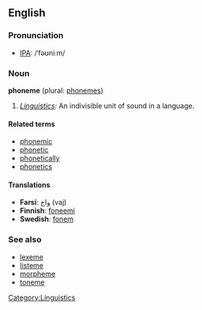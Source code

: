 ==English==
[[Category:Linguistics]]
===Pronunciation===
*[[IPA]]: /ˈfəʊniːm/
<!--*fōn'ēm
*/"f@Uni:m/-->

===Noun===
'''phoneme''' (plural: [[phonemes]])

#''[[Linguistics]]:'' An indivisible unit of sound in a language.

====Related terms====
*[[phonemic]]
*[[phonetic]]
*[[phonetically]]
*[[phonetics]]

====Translations====
*'''Farsi''': [[واج]] (vaj)
*'''Finnish''': [[foneemi]]
*'''Swedish''': [[fonem]]

===See also===
*[[lexeme]]
*[[listeme]]
*[[morpheme]]
*[[toneme]]